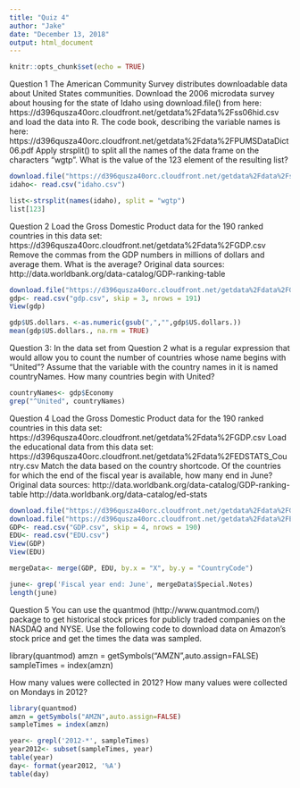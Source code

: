 ---
title: "Quiz 4"
author: "Jake"
date: "December 13, 2018"
output: html_document
---

```{r setup, include=FALSE}
knitr::opts_chunk$set(echo = TRUE)
```


Question 1
The American Community Survey distributes downloadable data about United States communities. Download the 2006 microdata survey about housing for the state of Idaho using download.file() from here: 
https://d396qusza40orc.cloudfront.net/getdata%2Fdata%2Fss06hid.csv
and load the data into R. The code book, describing the variable names is here:
https://d396qusza40orc.cloudfront.net/getdata%2Fdata%2FPUMSDataDict06.pdf 
Apply strsplit() to split all the names of the data frame on the characters "wgtp". What is the value of the 123 element of the resulting list?
```{r}
download.file("https://d396qusza40orc.cloudfront.net/getdata%2Fdata%2Fss06hid.csv", destfile = "idaho.csv", method= "curl")
idaho<- read.csv("idaho.csv")
```

```{r}
list<-strsplit(names(idaho), split = "wgtp")
list[123]
```

Question 2
Load the Gross Domestic Product data for the 190 ranked countries in this data set:
https://d396qusza40orc.cloudfront.net/getdata%2Fdata%2FGDP.csv
Remove the commas from the GDP numbers in millions of dollars and average them. What is the average?
Original data sources:
http://data.worldbank.org/data-catalog/GDP-ranking-table
```{r}
download.file("https://d396qusza40orc.cloudfront.net/getdata%2Fdata%2FGDP.csv", destfile = "gdp.csv", method = "curl")
gdp<- read.csv("gdp.csv", skip = 3, nrows = 191)
View(gdp)
```

```{r}
gdp$US.dollars. <-as.numeric(gsub(",","",gdp$US.dollars.))
mean(gdp$US.dollars., na.rm = TRUE)
```

Question 3:
In the data set from Question 2 what is a regular expression that would allow you to count the number of countries whose name begins with "United"? Assume that the variable with the country names in it is named countryNames. How many countries begin with United?
```{r}
countryNames<- gdp$Economy
grep("^United", countryNames)
```


Question 4
Load the Gross Domestic Product data for the 190 ranked countries in this data set:
https://d396qusza40orc.cloudfront.net/getdata%2Fdata%2FGDP.csv 
Load the educational data from this data set:
https://d396qusza40orc.cloudfront.net/getdata%2Fdata%2FEDSTATS_Country.csv
Match the data based on the country shortcode. Of the countries for which the end of the fiscal year is available, how many end in June?
Original data sources: 
http://data.worldbank.org/data-catalog/GDP-ranking-table
http://data.worldbank.org/data-catalog/ed-stats

```{r}
download.file("https://d396qusza40orc.cloudfront.net/getdata%2Fdata%2FGDP.csv", destfile = "GDP.csv", method = "curl")
download.file("https://d396qusza40orc.cloudfront.net/getdata%2Fdata%2FEDSTATS_Country.csv", destfile = "EDU.csv", method = "curl")
GDP<- read.csv("GDP.csv", skip = 4, nrows = 190)
EDU<- read.csv("EDU.csv")
View(GDP)
View(EDU)
```

```{r}
mergeData<- merge(GDP, EDU, by.x = "X", by.y = "CountryCode")
```

```{r}
june<- grep('Fiscal year end: June', mergeData$Special.Notes)
length(june)
```


Question 5
You can use the quantmod (http://www.quantmod.com/) package to get historical stock prices for publicly traded companies on the NASDAQ and NYSE. Use the following code to download data on Amazon's stock price and get the times the data was sampled.

library(quantmod)
amzn = getSymbols("AMZN",auto.assign=FALSE)
sampleTimes = index(amzn)


How many values were collected in 2012? How many values were collected on Mondays in 2012?

```{r}
library(quantmod)
amzn = getSymbols("AMZN",auto.assign=FALSE)
sampleTimes = index(amzn)
```

```{r}
year<- grepl('2012-*', sampleTimes)
year2012<- subset(sampleTimes, year)
table(year)
day<- format(year2012, '%A')
table(day)
```

